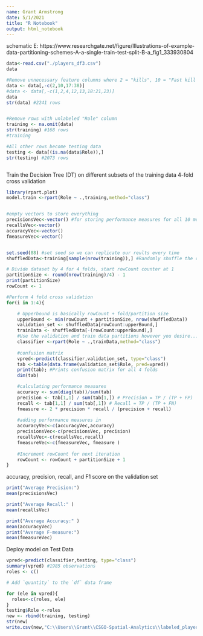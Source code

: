 ```yaml
---
name: Grant Armstrong 
date: 5/1/2021
title: "R Notebook"
output: html_notebook
---
```

schematic E: https://www.researchgate.net/figure/Illustrations-of-example-data-partitioning-schemes-A-a-single-train-test-split-B-a_fig1_333930804


```r
data<-read.csv("./players_df3.csv")
data

#Remove unnecessary feature columns where 2 = "kills", 10 = "Fast kill rating", 17:38 = all box checks
data <- data[,-c(2,10,17:38)]
#data <- data[,-c(1,2,4,12,13,18:21,23)]
data
str(data) #2241 rows


#Remove rows with unlabeled "Role" column
training <- na.omit(data)
str(training) #168 rows
#training

#All other rows become testing data
testing <- data[(is.na(data$Role)),]
str(testing) #2073 rows



```

Train the Decision Tree (DT) on different subsets of the training data
4-fold cross validation 
```r
library(rpart.plot)
model.train <-rpart(Role ~ .,training,method="class")


#empty vectors to store everything
precisionsVec<-vector() #for storing performance measures for all 10 models
recallsVec<-vector()
accuracyVec<-vector()
fmeasureVec<-vector()


set.seed(88) #set seed so we can replicate our reults every time
shuffledData<-training[sample(nrow(training)),] #Randomly shuffle the data

# Divide dataset by 4 for 4 folds, start rowCount counter at 1
partitionSize <- round(nrow(training)/4) - 1
print(partitionSize) 
rowCount <- 1

#Perform 4 fold cross validation
for(i in 1:4){

    # Upperbound is basically rowCount + fold/partition size
    upperBound <- min(rowCount + partitionSize, nrow(shuffledData))
    validation_set <- shuffledData[rowCount:upperBound,]
    trainData <- shuffledData[-(rowCount:upperBound),]
    #Use the validation and train data partitions however you desire...
    classifier <-rpart(Role ~ .,trainData,method="class")
    
    #confusion matrix 
    vpred<-predict(classifier,validation_set, type="class")
    tab <-table(data.frame(validation_set$Role, pred=vpred))
    print(tab); #Prints confusion matrix for all 4 folds 
    dim(tab)

    #calculating performance measures
    accuracy <- sum(diag(tab))/sum(tab)
    precision <- tab[1,1] / sum(tab[1,]) # Precision = TP / (TP + FP)
    recall <- tab[1,1] / sum(tab[,1]) # Recall = TP / (TP + FN)
    fmeasure <- 2 * precision * recall / (precision + recall)
    
    #adding performance measures in 
    accuracyVec<-c(accuracyVec,accuracy)
    precisionsVec<-c(precisionsVec, precision)
    recallsVec<-c(recallsVec,recall)
    fmeasureVec<-c(fmeasureVec, fmeasure )
    
    #Increment rowCount for next iteration
    rowCount <- rowCount + partitionSize + 1
}


```
 accuracy, precision, recall, and F1 score on the validation set
```r
print("Average Precision:")
mean(precisionsVec)

print("Average Recall:" )
mean(recallsVec)

print("Average Accuracy:" )
mean(accuracyVec)
print("Average F-measure:")
mean(fmeasureVec)
```

Deploy model on Test Data
```r
vpred<-predict(classifier,testing, type="class")
summary(vpred) #1985 observations
roles <- c()

# Add `quantity` to the `df` data frame

for (ele in vpred){
  roles<-c(roles, ele)
}
testing$Role <-roles
new <- rbind(training, testing)
str(new)
write.csv(new,"C:\\Users\\Grant\\CSGO-Spatial-Analytics\\labeled_players_df.csv", row.names = FALSE)





```

